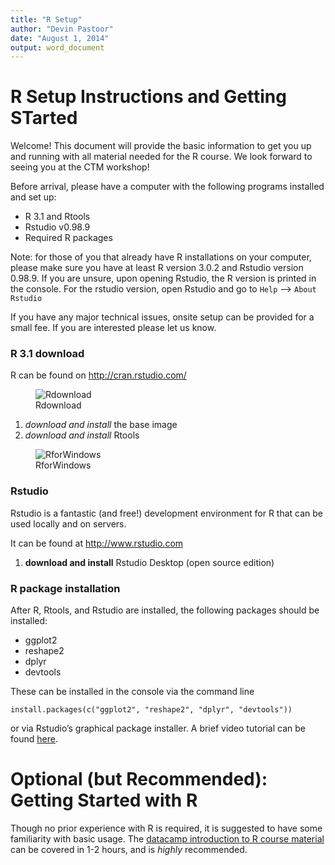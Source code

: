 ```yaml
---
title: "R Setup"
author: "Devin Pastoor"
date: "August 1, 2014"
output: word_document
---
```


# R Setup Instructions and Getting STarted

Welcome! This document will provide the basic information to get you up and running with all material needed for the R course. We look forward to seeing you at the CTM workshop!

Before arrival, please have a computer with the following programs installed and set up:

* R 3.1 and Rtools
* Rstudio v0.98.9
* Required R packages

Note: for those of you that already have R installations on your computer, please make sure you have at least R version 3.0.2 and Rstudio version 0.98.9. If you are unsure, upon opening Rstudio, the R version is printed in the console. For the rstudio version, open Rstudio and go to `Help` --> `About Rstudio`

If you have any major technical issues, onsite setup can be provided for a small fee. If you are interested please let us know.


### R 3.1 download 

R can be found on [http://cran.rstudio.com/](http://cran.rstudio.com/)

![Rdownload](images/Rdownload)

1) *download and install* the base image
2) *download and install* Rtools

![RforWindows](images/RforWindows)

### Rstudio

Rstudio is a fantastic (and free!) development environment for R that can be used locally and on servers. 

It can be found at [http://www.rstudio.com](http://www.rstudio.com/products/RStudio/#Desk)

1) **download and install** Rstudio Desktop (open source edition)

### R package installation

After R, Rtools, and Rstudio are installed, the following packages should be installed:

* ggplot2
* reshape2
* dplyr
* devtools

These can be installed in the console via the command line
```
install.packages(c("ggplot2", "reshape2", "dplyr", "devtools"))
```

or via Rstudio's graphical package installer. A brief video tutorial can be found [here](https://www.youtube.com/watch?v=u1r5XTqrCTQ).


# Optional (but Recommended): Getting Started with R

Though no prior experience with R is required, it is suggested to have some familiarity with basic usage. The [datacamp introduction to R course material](https://www.datacamp.com/courses/introduction-to-r) can be covered in 1-2 hours, and is *highly* recommended.

